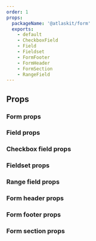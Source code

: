 ```yaml
---
order: 1
props:
  packageName: '@atlaskit/form'
  exports:
    - default
    - CheckboxField
    - Field
    - Fieldset
    - FormFooter
    - FormHeader
    - FormSection
    - RangeField
---
```


## Props

### Form props

<TSMorphProps exportName="default" packageName="@atlaskit/form" />

### Field props

<TSMorphProps exportName="Field" packageName="@atlaskit/form" />

### Checkbox field props

<TSMorphProps exportName="CheckboxField" packageName="@atlaskit/form" />

### Fieldset props

<TSMorphProps exportName="Fieldset" packageName="@atlaskit/form" />

### Range field props

<TSMorphProps exportName="RangeField" packageName="@atlaskit/form" />

### Form header props

<TSMorphProps exportName="FormHeader" packageName="@atlaskit/form" />

### Form footer props

<TSMorphProps exportName="FormFooter" packageName="@atlaskit/form" />

### Form section props

<TSMorphProps exportName="FormSection" packageName="@atlaskit/form" />
